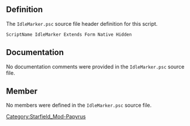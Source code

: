 {{Script_Object_Summary
| title = IdleMarker
| name = [[SFM:Script-IdleMarker|IdleMarker]]
| extends = [[SFM:Script-Form|Form]] → [[SFM:Script-ScriptObject|ScriptObject]]
| flags = Native, Hidden
}}


== Definition ==
The <code>IdleMarker.psc</code> source file header definition for this script.

<source lang="papyrus">
ScriptName IdleMarker Extends Form Native Hidden
</source>


== Documentation ==
No documentation comments were provided in the <code>IdleMarker.psc</code> source file.


== Member ==
No members were defined in the <code>IdleMarker.psc</code> source file.


[[Category:Starfield_Mod-Papyrus]]
